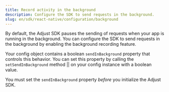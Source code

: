 ```yaml
---
title: Record activity in the background
description: Configure the SDK to send requests in the background.
slug: en/sdk/react-native/configuration/background
---
```



By default, the Adjust SDK pauses the sending of requests when your app is running in the background. You can configure the SDK to send requests in the background by enabling the background recording feature.

Your config object contains a boolean `sendInBackground` property that controls this behavior. You can set this property by calling the <Tooltip>`setSendInBackground` method || <SetSendInBackgroundSig /></Tooltip> on your config instance with a boolean value.

<Callout type="important">

You must set the `sendInBackground` property *before* you initialize the Adjust SDK.

</Callout>

<SetSendInBackground />
